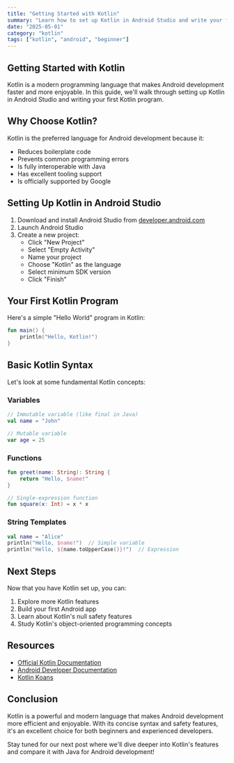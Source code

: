 ```yaml
---
title: "Getting Started with Kotlin"
summary: "Learn how to set up Kotlin in Android Studio and write your first Kotlin program"
date: "2025-05-01"
category: "kotlin"
tags: ["kotlin", "android", "beginner"]
---
```


## Getting Started with Kotlin

Kotlin is a modern programming language that makes Android development faster and more enjoyable. In this guide, we'll walk through setting up Kotlin in Android Studio and writing your first Kotlin program.

## Why Choose Kotlin?

Kotlin is the preferred language for Android development because it:

- Reduces boilerplate code
- Prevents common programming errors
- Is fully interoperable with Java
- Has excellent tooling support
- Is officially supported by Google

## Setting Up Kotlin in Android Studio

1. Download and install Android Studio from [developer.android.com](https://developer.android.com/studio)
2. Launch Android Studio
3. Create a new project:
   - Click "New Project"
   - Select "Empty Activity"
   - Name your project
   - Choose "Kotlin" as the language
   - Select minimum SDK version
   - Click "Finish"

## Your First Kotlin Program

Here's a simple "Hello World" program in Kotlin:

```kotlin
fun main() {
    println("Hello, Kotlin!")
}
```

## Basic Kotlin Syntax

Let's look at some fundamental Kotlin concepts:

### Variables

```kotlin
// Immutable variable (like final in Java)
val name = "John"

// Mutable variable
var age = 25
```

### Functions

```kotlin
fun greet(name: String): String {
    return "Hello, $name!"
}

// Single-expression function
fun square(x: Int) = x * x
```

### String Templates

```kotlin
val name = "Alice"
println("Hello, $name!")  // Simple variable
println("Hello, ${name.toUpperCase()}!")  // Expression
```

## Next Steps

Now that you have Kotlin set up, you can:

1. Explore more Kotlin features
2. Build your first Android app
3. Learn about Kotlin's null safety features
4. Study Kotlin's object-oriented programming concepts

## Resources

- [Official Kotlin Documentation](https://kotlinlang.org/docs/home.html)
- [Android Developer Documentation](https://developer.android.com/kotlin)
- [Kotlin Koans](https://play.kotlinlang.org/koans/)

## Conclusion

Kotlin is a powerful and modern language that makes Android development more efficient and enjoyable. With its concise syntax and safety features, it's an excellent choice for both beginners and experienced developers.

Stay tuned for our next post where we'll dive deeper into Kotlin's features and compare it with Java for Android development!
